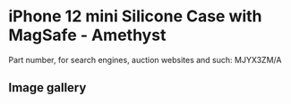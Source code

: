 
# iPhone 12 mini Silicone Case with MagSafe - Amethyst

Part number, for search engines, auction websites and such: MJYX3ZM/A

## Image gallery

<div style={{ width: "768px" }}>
  <GalleryComponent
    images={[
      {
        original: "/everysource/MJYX3.webp",
        thumbnail: "/everypreview/MJYX3.webp",
      },
      {
        original: "/everysource/MJYX3_AV01.webp",
        thumbnail: "/everypreview/MJYX3_AV01.webp",
      },
      {
        original: "/everysource/MJYX3_AV02.webp",
        thumbnail: "/everypreview/MJYX3_AV02.webp",
      },
      {
        original: "/everysource/MJYX3_AV03.webp",
        thumbnail: "/everypreview/MJYX3_AV03.webp",
      },
      {
        original: "/everysource/MJYX3_AV04.webp",
        thumbnail: "/everypreview/MJYX3_AV04.webp",
      },
      {
        original: "/everysource/MJYX3_AV05.webp",
        thumbnail: "/everypreview/MJYX3_AV05.webp",
      }
    ]}
  />
</div>